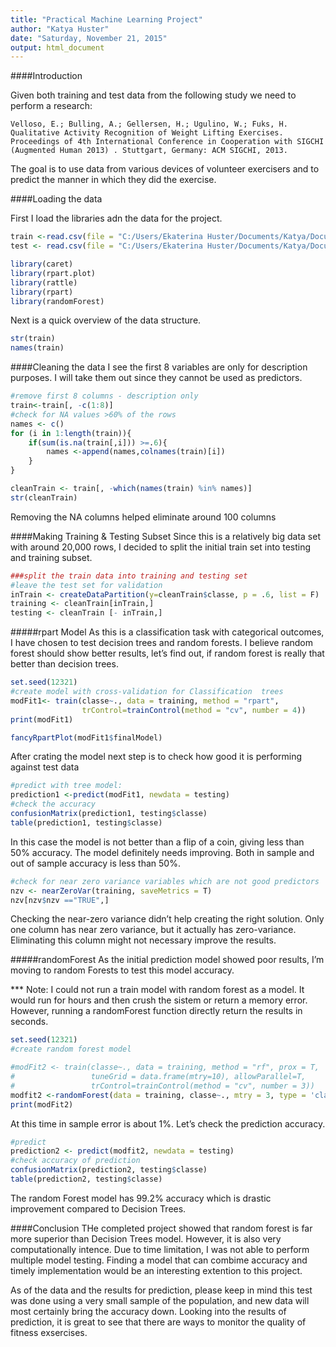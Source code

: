 ```yaml
---
title: "Practical Machine Learning Project"
author: "Katya Huster"
date: "Saturday, November 21, 2015"
output: html_document
---
```

####Introduction

Given both training and test data from the following study we need to perform a research:
    
    Velloso, E.; Bulling, A.; Gellersen, H.; Ugulino, W.; Fuks, H. Qualitative Activity Recognition of Weight Lifting Exercises. Proceedings of 4th International Conference in Cooperation with SIGCHI (Augmented Human 2013) . Stuttgart, Germany: ACM SIGCHI, 2013.

The goal is to use data from various devices of volunteer exercisers and to predict the manner in which they did the exercise.

####Loading the data
<p>First I load the libraries adn the data for the project. </p> 

```r

train <-read.csv(file = "C:/Users/Ekaterina Huster/Documents/Katya/Documents/R/predictwR/pml-training.csv", head = T, na.strings =  c("#DIV/0!", "", " ", "NA"))
test <- read.csv(file = "C:/Users/Ekaterina Huster/Documents/Katya/Documents/R/predictwR/pml-testing.csv", head = T, na.strings = c("#DIV/0!", "", " ", "NA"))
```
```r
library(caret)
library(rpart.plot)
library(rattle)
library(rpart)
library(randomForest)

```
Next is a quick overview of the data structure.
```r
str(train)
names(train)
```
####Cleaning the data
I see the first 8 variables are only for description purposes. I will take them out since they cannot be used as predictors.

```r
#remove first 8 columns - description only
train<-train[, -c(1:8)]
#check for NA values >60% of the rows 
names <- c()
for (i in 1:length(train)){
    if(sum(is.na(train[,i])) >=.6){
        names <-append(names,colnames(train)[i])
    }
}

cleanTrain <- train[, -which(names(train) %in% names)]
str(cleanTrain)

```
Removing the NA columns helped eliminate around 100 columns

####Making Training & Testing Subset
Since this is a relatively big data set with around 20,000 rows, I decided to split the initial train set into testing and training subset.

```r
###split the train data into training and testing set
#leave the test set for validation
inTrain <- createDataPartition(y=cleanTrain$classe, p = .6, list = F)
training <- cleanTrain[inTrain,]
testing <- cleanTrain [- inTrain,]
```

#####rpart Model
As this is a classification task with categorical outcomes, I have chosen to test decision trees and random forests.
I believe random forest should show better results, let's find out, if random forest is really that better than decision trees.

```r
set.seed(12321)
#create model with cross-validation for Classification  trees
modFit1<- train(classe~., data = training, method = "rpart", 
                trControl=trainControl(method = "cv", number = 4))
print(modFit1)

fancyRpartPlot(modFit1$finalModel)
```

After crating the model next step is to check how good it is performing against test data

```r
#predict with tree model:
prediction1 <-predict(modFit1, newdata = testing)
#check the accuracy
confusionMatrix(prediction1, testing$classe)
table(prediction1, testing$classe)
```

In this case the model is not better than a flip of a coin, giving less than 50% accuracy. The model definitely needs improving. 
Both in sample and out of sample accuracy is less than 50%.
```r
#check for near zero variance variables which are not good predictors
nzv <- nearZeroVar(training, saveMetrics = T)
nzv[nzv$nzv =="TRUE",]
```
Checking the near-zero variance didn't help creating the right solution. Only one column has near zero variance, but it actually has zero-variance. Eliminating this column might not necessary improve the results. 


#####randomForest
As the initial prediction model showed poor results, I'm moving to random Forests to test this model accuracy.

*** Note: I could not run a train model with random forest as a model. It would run for hours and then crush the sistem or return a memory error. However, running a randomForest function directly return the results in seconds.

```r
set.seed(12321)
#create random forest model 

#modFit2 <- train(classe~., data = training, method = "rf", prox = T, 
#                 tuneGrid = data.frame(mtry=10), allowParallel=T, 
#                 trControl=trainControl(method = "cv", number = 3))
modfit2 <-randomForest(data = training, classe~., mtry = 3, type = 'classification')
print(modFit2)
```
At this time in sample error is about 1%.
Let's check the prediction accuracy.
```r
#predict
prediction2 <- predict(modfit2, newdata = testing)
#check accuracy of prediction
confusionMatrix(prediction2, testing$classe)
table(prediction2, testing$classe)
```
The random Forest model has 99.2% accuracy which is drastic improvement compared to Decision Trees.


####Conclusion
THe completed project showed that random forest is far more superior than Decision Trees model. However, it is also very computationally intence.
Due to time limitation, I was not able to perform multiple model testing. Finding a model that can combime accuracy and timely implementation would be an interesting extention to this project.

As of the data and the results for prediction, please keep in mind this test was done using a very small sample of the population, and new data will most certainly bring the accuracy down.
Looking into the results of prediction, it is great to see that there are ways to monitor the quality of fitness exsercises. 
